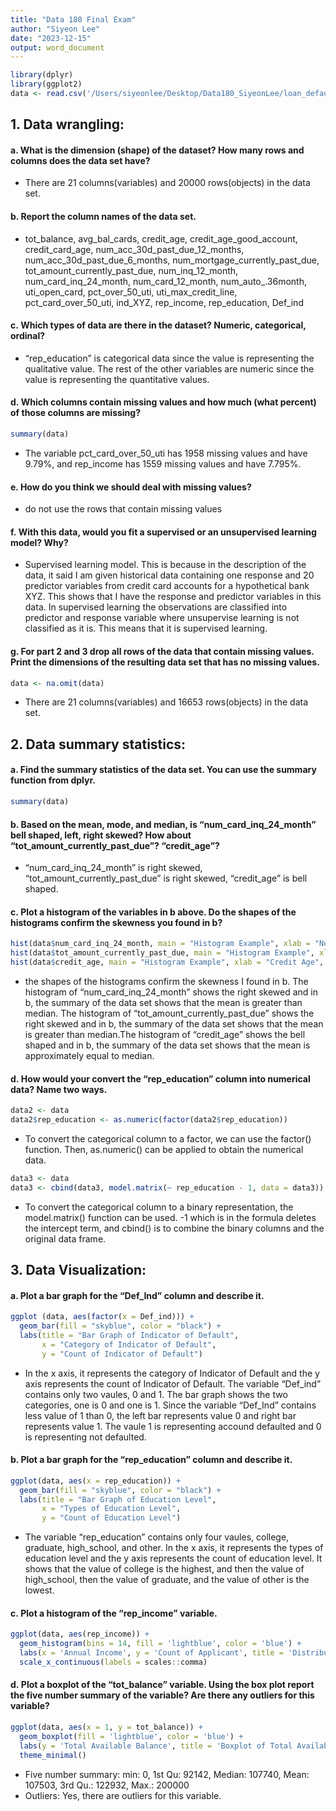 ```yaml
---
title: "Data 180 Final Exam"
author: "Siyeon Lee"
date: "2023-12-15"
output: word_document
---
```

```R
library(dplyr)
library(ggplot2)
data <- read.csv('/Users/siyeonlee/Desktop/Data180_SiyeonLee/loan_default_data_set (1).csv')
```
## 1. Data wrangling:
#### a. What is the dimension (shape) of the dataset? How many rows and columns does the data set have?
- There are 21 columns(variables) and 20000 rows(objects) in the data set.

#### b. Report the column names of the data set.
- tot_balance, avg_bal_cards, credit_age, credit_age_good_account, credit_card_age, num_acc_30d_past_due_12_months, num_acc_30d_past_due_6_months, num_mortgage_currently_past_due, tot_amount_currently_past_due, num_inq_12_month, num_card_inq_24_month, num_card_12_month, num_auto_.36month, uti_open_card, pct_over_50_uti, uti_max_credit_line, pct_card_over_50_uti, ind_XYZ, rep_income, rep_education, Def_ind      

#### c. Which types of data are there in the dataset? Numeric, categorical, ordinal?
- "rep_education" is categorical data since the value is representing the qualitative value. The rest of the other variables are numeric since the value is representing the quantitative values.

#### d. Which columns contain missing values and how much (what percent) of those columns are missing?
```R
summary(data)
```
- The variable pct_card_over_50_uti has 1958 missing values and have 9.79%, and rep_income has 1559 missing values and have 7.795%.

#### e. How do you think we should deal with missing values?
- do not use the rows that contain missing values

#### f. With this data, would you fit a supervised or an unsupervised learning model? Why?
- Supervised learning model. This is because in the description of the data, it said I am given historical data containing one response and 20 predictor variables from credit card accounts for a hypothetical bank XYZ. This shows that I have the response and predictor variables in this data. In supervised learning the observations are classified into predictor and response variable where unsupervise learning is not classified as it is. This means that it is supervised learning.

#### g. For part 2 and 3 drop all rows of the data that contain missing values. Print the dimensions of the resulting data set that has no missing values.
```R
data <- na.omit(data)
```
- There are 21 columns(variables) and 16653 rows(objects) in the data set.

## 2. Data summary statistics:
#### a. Find the summary statistics of the data set. You can use the summary function from dplyr.
```R
summary(data)
```

#### b. Based on the mean, mode, and median, is “num_card_inq_24_month” bell shaped, left, right skewed? How about “tot_amount_currently_past_due”? “credit_age”?
- "num_card_inq_24_month" is right skewed, "tot_amount_currently_past_due" is right skewed, "credit_age" is bell shaped.


#### c. Plot a histogram of the variables in b above. Do the shapes of the histograms confirm the skewness you found in b?
```R
hist(data$num_card_inq_24_month, main = "Histogram Example", xlab = "Num Card inq 24 Month", ylab = "Frequency", col = "lightblue", border = "black")
hist(data$tot_amount_currently_past_due, main = "Histogram Example", xlab = "Tot Amount Currently Past Due", ylab = "Frequency", col = "lightblue", border = "black")
hist(data$credit_age, main = "Histogram Example", xlab = "Credit Age", ylab = "Frequency", col = "lightblue", border = "black")
```
- the shapes of the histograms confirm the skewness I found in b. The histogram of "num_card_inq_24_month" shows the right skewed and in b, the summary of the data set shows that the mean is greater than median. The histogram of "tot_amount_currently_past_due" shows the right skewed and in b, the summary of the data set shows that the mean is greater than median.The histogram of "credit_age" shows the bell shaped and in b, the summary of the data set shows that the mean is approximately equal to median.

#### d. How would your convert the “rep_education” column into numerical data? Name two ways.
```r
data2 <- data
data2$rep_education <- as.numeric(factor(data2$rep_education))
```
- To convert the categorical column to a factor, we can use the factor() function. Then, as.numeric() can be applied to obtain the numerical data.
```r
data3 <- data
data3 <- cbind(data3, model.matrix(~ rep_education - 1, data = data3))
```
- To convert the categorical column to a binary representation, the model.matrix() function can be used. -1 which is in the formula deletes the intercept term, and cbind() is to combine the binary columns and the original data frame.

## 3. Data Visualization:
#### a. Plot a bar graph for the “Def_Ind” column and describe it.
```r
ggplot (data, aes(factor(x = Def_ind))) +
  geom_bar(fill = "skyblue", color = "black") +
  labs(title = "Bar Graph of Indicator of Default",
       x = "Category of Indicator of Default",
       y = "Count of Indicator of Default")
```
- In the x axis, it represents the category of Indicator of Default and the y axis represents the count of Indicator of Default. The variable "Def_ind" contains only two vaules, 0 and 1. The bar graph shows the two categories, one is 0 and one is 1. Since the variable "Def_Ind" contains less value of 1 than 0, the left bar represents value 0 and right bar represents value 1. The vaule 1 is representing accound defaulted and 0 is representing not defaulted.

#### b. Plot a bar graph for the “rep_education" column and describe it.
```r
ggplot(data, aes(x = rep_education)) +
  geom_bar(fill = "skyblue", color = "black") +
  labs(title = "Bar Graph of Education Level",
       x = "Types of Education Level",
       y = "Count of Education Level")
```
- The variable "rep_education" contains only four vaules, college, graduate, high_school, and other. In the x axis, it represents the types of education level and the y axis represents the count of education level. It shows that the value of college is the highest, and then the value of high_school, then the value of graduate, and the value of other is the lowest.

#### c. Plot a histogram of the “rep_income” variable.
```r
ggplot(data, aes(rep_income)) +
  geom_histogram(bins = 14, fill = 'lightblue', color = 'blue') +
  labs(x = 'Annual Income', y = 'Count of Applicant', title = 'Distribution of Annual Income') +
  scale_x_continuous(labels = scales::comma)
```

#### d. Plot a boxplot of the “tot_balance” variable. Using the box plot report the five number summary of the variable? Are there any outliers for this variable?
```r
ggplot(data, aes(x = 1, y = tot_balance)) +
  geom_boxplot(fill = 'lightblue', color = 'blue') +
  labs(y = 'Total Available Balance', title = 'Boxplot of Total Available Balance') +
  theme_minimal()
```
- Five number summary: min: 0, 1st Qu: 92142, Median: 107740, Mean: 107503, 3rd Qu.: 122932, Max.: 200000
- Outliers: Yes, there are outliers for this variable.
